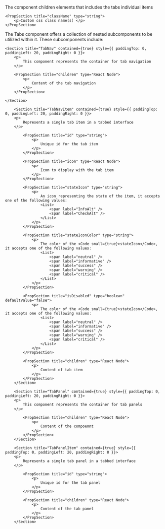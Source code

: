 
<PackageInstallGuide packageName="@wpmudev/sui-tabs" />

<Section title="Props" border={true}>
	<PropSection title="children" type="React Node">
    	<p>The component children elements that includes the tabs individual items</p>
    </PropSection>

    <PropSection title="className" type="string">
    	<p>Custom css class name(s) </p>
    </PropSection>
</Section>

<Section
	title="Sub Components"
	contained={true}
	style={{ paddingTop: 30, paddingBottom: 0 }}
>
		<p>The Tabs component offers a collection of nested subcomponents to be utilized within it. These subcomponents include:</p>

    <Section title="TabNav" contained={true} style={{ paddingTop: 0, paddingLeft: 20, paddingRight: 0 }}>
    	<p>
    		This component represents the container for tab navigation
    	</p>

    	<PropSection title="children" type="React Node">
    		<p>
    			Content of the tab navigation
    		</p>
    	</PropSection>

    </Section>

    	<Section title="TabNavItem" contained={true} style={{ paddingTop: 0, paddingLeft: 20, paddingRight: 0 }}>
    	<p>
    		Represents a single tab item in a tabbed interface
    	</p>

    		<PropSection title="id" type="string">
    			<p>
    				Unique id for the tab item
    			</p>
    		</PropSection>

    		<PropSection title="icon" type="React Node">
    			<p>
    				Icon to display with the tab item
    			</p>
    		</PropSection>

    		<PropSection title="stateIcon" type="string">
    			<p>
    				An icon representing the state of the item, it accepts one of the following values:
    				<List>
    					<span label="InfoAlt" />
    					<span label="CheckAlt" />
    				</List>
    			</p>
    		</PropSection>

    		<PropSection title="stateIconColor" type="string">
    			<p>
    				The color of the <Code small={true}>stateIcon</Code>, it accepts one of the following values:
    				<List>
    					<span label="neutral" />
    					<span label="informative" />
    					<span label="success" />
    					<span label="warning" />
    					<span label="critical" />
    				</List>
    			</p>
    		</PropSection>

    		<PropSection title="isDisabled" type="boolean" defaultValue="false">
    			<p>
    				The color of the <Code small={true}>stateIcon</Code>, it accepts one of the following values:
    				<List>
    					<span label="neutral" />
    					<span label="informative" />
    					<span label="success" />
    					<span label="warning" />
    					<span label="critical" />
    				</List>
    			</p>
    		</PropSection>

    		<PropSection title="children" type="React Node">
    			<p>
    				Content of tab item
    			</p>
    		</PropSection>
    	</Section>

    	<Section title="TabPanel" contained={true} style={{ paddingTop: 0, paddingLeft: 20, paddingRight: 0 }}>
    	<p>
    		This component represents the container for tab panels
    	</p>

    		<PropSection title="children" type="React Node">
    			<p>
    				Content of the compoennt
    			</p>
    		</PropSection>
    	</Section>

    	<Section title="TabPanelItem" contained={true} style={{ paddingTop: 0, paddingLeft: 20, paddingRight: 0 }}>
    	<p>
    		Represents a single tab panel in a tabbed interface
    	</p>

    		<PropSection title="id" type="string">
    			<p>
    				Unique id for the tab panel
    			</p>
    		</PropSection>

    		<PropSection title="children" type="React Node">
    			<p>
    				Content of the tab panel
    			</p>
    		</PropSection>
    	</Section>

</Section>

<CommonPropsNotice />